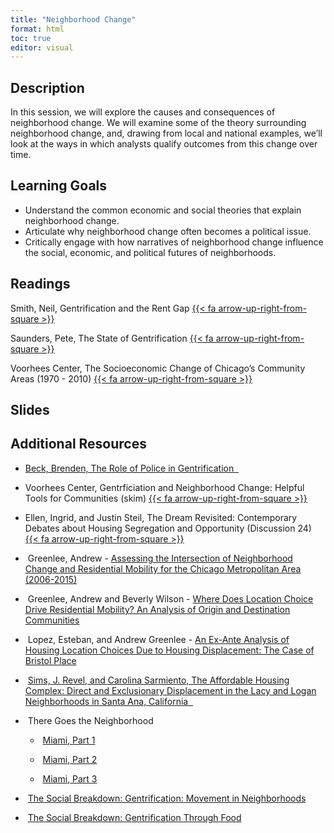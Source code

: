 ```yaml
---
title: "Neighborhood Change"
format: html
toc: true
editor: visual
---
```


## Description

In this session, we will explore the causes and consequences of neighborhood change. We will examine some of the theory surrounding neighborhood change, and, drawing from local and national examples, we'll look at the ways in which analysts qualify outcomes from this change over time.

## Learning Goals

-   Understand the common economic and social theories that explain neighborhood change.
-   Articulate why neighborhood change often becomes a political issue.
-   Critically engage with how narratives of neighborhood change influence the social, economic, and political futures of neighborhoods.

## Readings

Smith, Neil, Gentrification and the Rent Gap [{{< fa arrow-up-right-from-square >}}](https://uofi.box.com/s/y9kx2l8192com0zll0hfwa90grxv7352)

Saunders, Pete, The State of Gentrification [{{< fa arrow-up-right-from-square >}}](https://uofi.box.com/s/3tc9a72rezkzwfqsepmvegxevcl7uclg)

Voorhees Center, The Socioeconomic Change of Chicago's Community Areas (1970 - 2010) [{{< fa arrow-up-right-from-square >}}](https://uofi.box.com/s/i8tkrwcsmkbrwl6a7aqr5jrk454rzp8e)


## Slides

## Additional Resources

-   [Beck, Brenden, The Role of Police in Gentrification  ](https://uofi.box.com/s/uoi7f89ccudnpgtut9pvx9prq0t8retp)

- Voorhees Center, Gentrficiation and Neighborhood Change: Helpful Tools for Communities (skim) [{{< fa arrow-up-right-from-square >}}](https://uofi.box.com/s/d9q26wyr9mkkqzjsk9hzoqe99quhs5mh)

- Ellen, Ingrid, and Justin Steil, The Dream Revisited: Contemporary Debates about Housing Segregation and Opportunity (Discussion 24) [{{< fa arrow-up-right-from-square >}}](https://uofi.box.com/s/778pqakd8ffofk1lnfksfnqb2bstsv3c)

-    Greenlee, Andrew - [Assessing the Intersection of Neighborhood Change and Residential Mobility for the Chicago Metropolitan Area (2006-2015)](https://www.tandfonline.com/doi/full/10.1080/10511482.2018.1476898)

-    Greenlee, Andrew and Beverly Wilson - [Where Does Location Choice Drive Residential Mobility? An Analysis of Origin and Destination Communities](https://besjournals.onlinelibrary.wiley.com/doi/10.1002/pan3.10096)

-    Lopez, Esteban, and Andrew Greenlee - [An Ex-Ante Analysis of Housing Location Choices Due to Housing Displacement: The Case of Bristol Place](https://www.sciencedirect.com/science/article/pii/S0143622816303472)

-    [Sims, J. Revel, and Carolina Sarmiento, The Affordable Housing Complex: Direct and Exclusionary Displacement in the Lacy and Logan Neighborhoods in Santa Ana, California  ](https://uofi.box.com/s/r8298vbirr8eza4ueg1emidow3kcrlqm)

-    There Goes the Neighborhood

    -    [Miami, Part 1](https://www.wnycstudios.org/podcasts/the-stakes/episodes/the-stakes-there-goes-neighborhood-miami-1)

    -    [Miami, Part 2](https://www.wnycstudios.org/podcasts/the-stakes/episodes/the-stakes-there-goes-neighborhood-miami-2)

    -    [Miami, Part 3](https://www.wnycstudios.org/podcasts/the-stakes/episodes/the-stakes-there-goes-neighborhood-miami-3)

-    [The Social Breakdown: Gentrification: Movement in Neighborhoods](https://www.thesocialbreakdown.com/2021/09/15/soc502-gentrification-movement-in-neighborhoods-guest-edition/)

-    [The Social Breakdown: Gentrification Through Food](https://www.thesocialbreakdown.com/2020/11/11/soc408-gentrification-through-food/)

